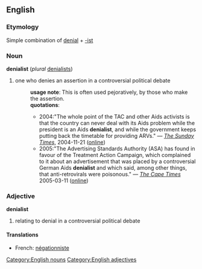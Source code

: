 == English ==
=== Etymology ===
Simple combination of [[denial]] + [[-ist]]
=== Noun ===
[[Category:English nouns]]
'''denialist''' (''plural'' [[denialists]])
# one who denies an assertion in a controversial political debate
#:'''usage note''': This is often used pejoratively, by those who make the assertion.
#:'''quotations''':
#:*2004:"The whole point of the TAC and other Aids activists is that the country can never deal with its Aids problem while the president is an Aids '''denialist''', and while the government keeps putting back the timetable for providing ARVs." &mdash; ''[[w:The Sunday Times|The Sunday Times]]'', 2004-11-21 ([http://www.timesonline.co.uk/article/0,,2092-1367503,00.html online])
#:*2005:"The Advertising Standards Authority (ASA) has found in favour of the Treatment Action Campaign, which complained to it about an advertisement that was placed by a controversial German Aids '''denialist''' and which said, among other things, that anti-retrovirals were poisonous." &mdash; ''[[w:The Cape Times|The Cape Times]]'' 2005-03-11 ([http://www.capetimes.co.za/index.php?fSectionId=271&fArticleId=2443028 online])
=== Adjective ===
[[Category:English adjectives]]
'''denialist'''
# relating to denial in a controversial political debate
==== Translations ====
* French: [[négationniste]]